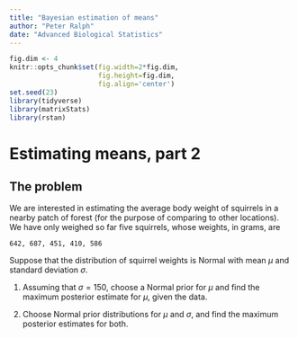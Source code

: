 ```yaml
---
title: "Bayesian estimation of means"
author: "Peter Ralph"
date: "Advanced Biological Statistics"
---
```



```r
fig.dim <- 4
knitr::opts_chunk$set(fig.width=2*fig.dim,
                      fig.height=fig.dim,
                      fig.align='center')
set.seed(23)
library(tidyverse)
library(matrixStats)
library(rstan)
```


# Estimating means, part 2

## The problem

We are interested in estimating the average body weight
of squirrels in a nearby patch of forest
(for the purpose of comparing to other locations).
We have only weighed so far five squirrels,
whose weights, in grams, are
```
642, 687, 451, 410, 586
```

Suppose that the distribution of squirrel weights
is Normal with mean $\mu$ and standard deviation $\sigma$.

1. Assuming that $\sigma=150$,
    choose a Normal prior for $\mu$
    and find the maximum posterior estimate for $\mu$,
    given the data.

2. Choose Normal prior distributions for $\mu$ and $\sigma$,
    and find the maximum posterior estimates for both.

